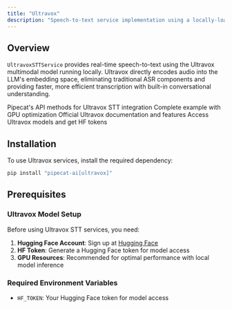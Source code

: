 ```yaml
---
title: "Ultravox"
description: "Speech-to-text service implementation using a locally-loaded Ultravox multimodal model"
---
```


## Overview

`UltravoxSTTService` provides real-time speech-to-text using the Ultravox multimodal model running locally. Ultravox directly encodes audio into the LLM's embedding space, eliminating traditional ASR components and providing faster, more efficient transcription with built-in conversational understanding.

<CardGroup cols={2}>
  <Card
    title="Ultravox STT API Reference"
    icon="code"
    href="https://reference-server.pipecat.ai/en/latest/api/pipecat.services.ultravox.stt.html"
  >
    Pipecat's API methods for Ultravox STT integration
  </Card>
  <Card
    title="Example Implementation"
    icon="play"
    href="https://github.com/pipecat-ai/pipecat/blob/main/examples/foundational/07u-interruptible-ultravox.py"
  >
    Complete example with GPU optimization
  </Card>
  <Card
    title="Ultravox Documentation"
    icon="book"
    href="https://docs.ultravox.ai/"
  >
    Official Ultravox documentation and features
  </Card>
  <Card
    title="Hugging Face Models"
    icon="microphone"
    href="https://huggingface.co/settings/tokens"
  >
    Access Ultravox models and get HF tokens
  </Card>
</CardGroup>

## Installation

To use Ultravox services, install the required dependency:

```bash
pip install "pipecat-ai[ultravox]"
```

## Prerequisites

### Ultravox Model Setup

Before using Ultravox STT services, you need:

1. **Hugging Face Account**: Sign up at [Hugging Face](https://huggingface.co/)
2. **HF Token**: Generate a Hugging Face token for model access
3. **GPU Resources**: Recommended for optimal performance with local model inference

### Required Environment Variables

- `HF_TOKEN`: Your Hugging Face token for model access
